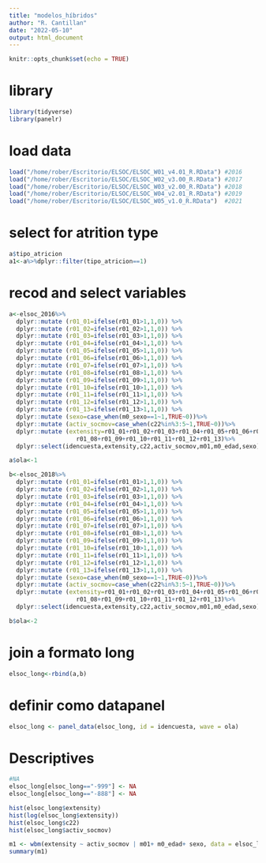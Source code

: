 ```yaml
---
title: "modelos_híbridos"
author: "R. Cantillan"
date: "2022-05-10"
output: html_document
---
```


```r
knitr::opts_chunk$set(echo = TRUE)
```

# library
```r
library(tidyverse)
library(panelr)
```


# load data
```r
load("/home/rober/Escritorio/ELSOC/ELSOC_W01_v4.01_R.RData") #2016
load("/home/rober/Escritorio/ELSOC/ELSOC_W02_v3.00_R.RData") #2017
load("/home/rober/Escritorio/ELSOC/ELSOC_W03_v2.00_R.RData") #2018
load("/home/rober/Escritorio/ELSOC/ELSOC_W04_v2.01_R.RData") #2019
load("/home/rober/Escritorio/ELSOC/ELSOC_W05_v1.0_R.RData")  #2021
```

# select for atrition type
```r
a$tipo_atricion
a1<-a%>%dplyr::filter(tipo_atricion==1)
```


# recod and select variables
```r
a<-elsoc_2016%>%
  dplyr::mutate (r01_01=ifelse(r01_01>1,1,0)) %>%
  dplyr::mutate (r01_02=ifelse(r01_02>1,1,0)) %>%
  dplyr::mutate (r01_03=ifelse(r01_03>1,1,0)) %>%
  dplyr::mutate (r01_04=ifelse(r01_04>1,1,0)) %>%
  dplyr::mutate (r01_05=ifelse(r01_05>1,1,0)) %>%
  dplyr::mutate (r01_06=ifelse(r01_06>1,1,0)) %>%
  dplyr::mutate (r01_07=ifelse(r01_07>1,1,0)) %>%
  dplyr::mutate (r01_08=ifelse(r01_08>1,1,0)) %>%
  dplyr::mutate (r01_09=ifelse(r01_09>1,1,0)) %>%
  dplyr::mutate (r01_10=ifelse(r01_10>1,1,0)) %>%
  dplyr::mutate (r01_11=ifelse(r01_11>1,1,0)) %>%
  dplyr::mutate (r01_12=ifelse(r01_12>1,1,0)) %>%
  dplyr::mutate (r01_13=ifelse(r01_13>1,1,0)) %>%
  dplyr::mutate (sexo=case_when(m0_sexo==1~1,TRUE~0))%>%
  dplyr::mutate (activ_socmov=case_when(c22%in%3:5~1,TRUE~0))%>%
  dplyr::mutate (extensity=r01_01+r01_02+r01_03+r01_04+r01_05+r01_06+r01_07+
                   r01_08+r01_09+r01_10+r01_11+r01_12+r01_13)%>%
  dplyr::select(idencuesta,extensity,c22,activ_socmov,m01,m0_edad,sexo)

a$ola<-1

b<-elsoc_2018%>%
  dplyr::mutate (r01_01=ifelse(r01_01>1,1,0)) %>%
  dplyr::mutate (r01_02=ifelse(r01_02>1,1,0)) %>%
  dplyr::mutate (r01_03=ifelse(r01_03>1,1,0)) %>%
  dplyr::mutate (r01_04=ifelse(r01_04>1,1,0)) %>%
  dplyr::mutate (r01_05=ifelse(r01_05>1,1,0)) %>%
  dplyr::mutate (r01_06=ifelse(r01_06>1,1,0)) %>%
  dplyr::mutate (r01_07=ifelse(r01_07>1,1,0)) %>%
  dplyr::mutate (r01_08=ifelse(r01_08>1,1,0)) %>%
  dplyr::mutate (r01_09=ifelse(r01_09>1,1,0)) %>%
  dplyr::mutate (r01_10=ifelse(r01_10>1,1,0)) %>%
  dplyr::mutate (r01_11=ifelse(r01_11>1,1,0)) %>%
  dplyr::mutate (r01_12=ifelse(r01_12>1,1,0)) %>%
  dplyr::mutate (r01_13=ifelse(r01_13>1,1,0)) %>%
  dplyr::mutate (sexo=case_when(m0_sexo==1~1,TRUE~0))%>%
  dplyr::mutate (activ_socmov=case_when(c22%in%3:5~1,TRUE~0))%>%
  dplyr::mutate (extensity=r01_01+r01_02+r01_03+r01_04+r01_05+r01_06+r01_07+
                   r01_08+r01_09+r01_10+r01_11+r01_12+r01_13)%>%
  dplyr::select(idencuesta,extensity,c22,activ_socmov,m01,m0_edad,sexo)

b$ola<-2
```

# join a formato long
```r
elsoc_long<-rbind(a,b)
```

# definir como datapanel
```r
elsoc_long <- panel_data(elsoc_long, id = idencuesta, wave = ola)
```

# Descriptives
```r
#NA
elsoc_long[elsoc_long=="-999"] <- NA
elsoc_long[elsoc_long=="-888"] <- NA

hist(elsoc_long$extensity)
hist(log(elsoc_long$extensity))
hist(elsoc_long$c22)
hist(elsoc_long$activ_socmov)
```



```r
m1 <- wbm(extensity ~ activ_socmov | m01+ m0_edad+ sexo, data = elsoc_long)
summary(m1)
```



























